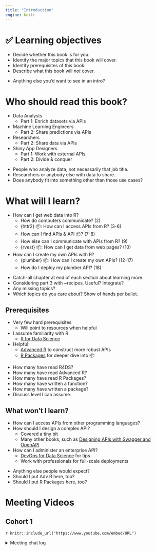 ```yaml
---
title: "Introduction"
engine: knitr
---
```


# ️✅ Learning objectives

-   Decide whether this book is for you.
-   Identify the major topics that this book will cover.
-   Identify prerequisites of this book.
-   Describe what this book will *not* cover.

::: notes
-   Anything else you'd want to see in an intro?
:::

# Who should read this book?

-   Data Analysts
    -   Part 1: Enrich datasets via APIs
-   Machine Learning Engineers
    -   Part 2: Share predictions via APIs
-   Researchers
    -   Part 2: Share data via APIs
-   Shiny App Designers
    -   Part 1: Work with external APIs
    -   Part 2: Divide & conquer

::: notes
-   People who analyze data, not necessarily that job title.
-   Researchers or anybody else with data to share.
-   Does anybody fit into something other than those use cases?
:::

# What will I learn?

-   How can I get web data into R?
    -   How do computers communicate? (2)
    -   {httr2} 📦: How can I access APIs from R? (3-6)
    -   How can I find APIs & API 📦? (7-8)
    -   How else can I communicate with APIs from R? (9)
    -   {rvest} 📦: How can I get data from web pages? (10)
-   How can I create my own APIs with R?
    -   {plumber} 📦: How can I create my own APIs? (12-17)
    -   How do I deploy my plumber API? (18)

::: notes
-   Catch-all chapter at end of each section about learning more.
-   Considering part 3 with ~recipes. Useful? Integrate?
-   Any missing topics?
-   Which topics do you care about? Show of hands per bullet.
:::

## Prerequisites

-   Very few hard prerequisites
    -   Will point to resources when helpful
-   I assume familiarity with R
    -   [R for Data Science](https://r4ds.hadley.nz/)
-   Helpful:
    -   [Advanced R](https://adv-r.hadley.nz/) to construct more robust APIs
    -   [R Packages](https://r-pkgs.org/) for deeper dive into 📦

::: notes
-   How many have read R4DS?
-   How many have read Advanced R?
-   How many have read R Packages?
-   How many have written a function?
-   How many have written a package?
-   Discuss level I can assume.
:::

## What won't I learn?

-   How can I access APIs from other programming languages?
-   How should I design a complex API?
    -   Covered a tiny bit
    -   Many other books, such as [Designing APIs with Swagger and OpenAPI](https://www.manning.com/books/designing-apis-with-swagger-and-openapi)
-   How can I administer an enterprise API?
    -   [DevOps for Data Science](https://do4ds.com/) for tips
    -   Work with professionals for full-scale deployments

::: notes
-   Anything else people would expect?
-   Should I put Adv R here, too?
-   Should I put R Packages here, too?
:::

# Meeting Videos

## Cohort 1

`r knitr::include_url("https://www.youtube.com/embed/URL")`

<details>
<summary> Meeting chat log </summary>

```
LOG
```
</details>
